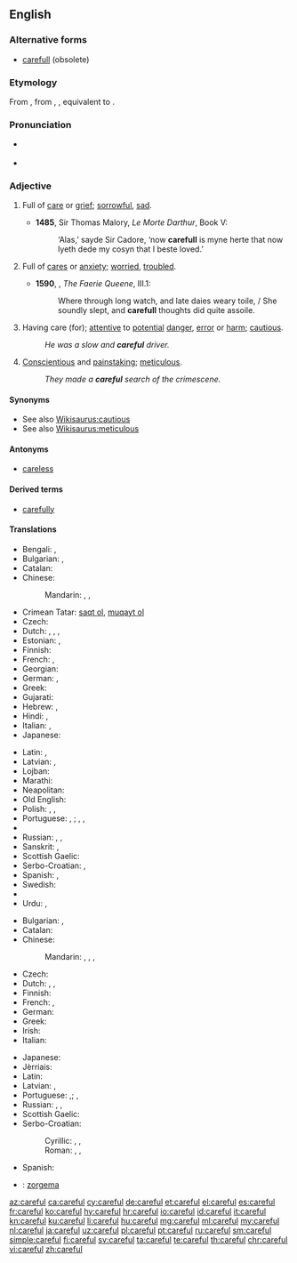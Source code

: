 ==English==

===Alternative forms===
* [[carefull]] (obsolete)

===Etymology===
From {{etyl|enm|en}} {{term|careful|lang=enm}}, from {{etyl|ang|en}} {{term|carful|lang=ang}}, {{term/t|ang|ċearful||careful, anxious, curious, troubled}}, equivalent to {{suffix|care|ful|lang=en}}.

===Pronunciation===
* {{a|UK}} {{IPA|/ˈkɛːfəl/}}
* {{audio|en-us-careful.ogg|Audio (US)}}

===Adjective===
{{en-adj}}

# {{context|obsolete|lang=en}} Full of [[care]] or [[grief]]; [[sorrowful]], [[sad]].
#* '''1485''', Sir Thomas Malory, ''Le Morte Darthur'', Book V:
#*: ‘Alas,’ sayde Sir Cadore, ‘now '''carefull''' is myne herte that now lyeth dede my cosyn that I beste loved.’
# {{context|obsolete|lang=en}} Full of [[cares]] or [[anxiety]]; [[worried]], [[troubled]].
#* '''1590''', {{w|Edmund Spenser}}, ''The Faerie Queene'', III.1:
#*: Where through long watch, and late daies weary toile, / She soundly slept, and '''carefull''' thoughts did quite assoile.
# Having care (for); [[attentive]] to [[potential]] [[danger]], [[error]] or [[harm]]; [[cautious]].
#: ''He was a slow and '''careful''' driver.''
# [[conscientious|Conscientious]] and [[painstaking]]; [[meticulous]].
#: ''They made a '''careful''' search of the crimescene.''

====Synonyms====
* See also [[Wikisaurus:cautious]]
* See also [[Wikisaurus:meticulous]]

====Antonyms====
* [[careless]]

====Derived terms====
* [[carefully]]

====Translations====
{{trans-top|cautious}}
* Bengali: {{t|bn|সতর্ক|tr=sôtôrkô|sc=Beng}}, {{t|bn|সাবধান|tr=sābdhān|sc=Beng}}
* Bulgarian: {{t+|bg|грижлив}}, {{t+|bg|внимателен}}
* Catalan: {{t|ca|cautelós}}
* Chinese:
*: Mandarin: {{t|cmn|當心|sc=Hani}}, {{t+|cmn|当心|tr=dāngxīn|sc=Hani}}, {{t+|cmn|小心|tr=xiǎoxīn|sc=Hani}}
* Crimean Tatar: [[saqt olmaq|saqt ol]], [[muqayt olmaq|muqayt ol]]
* Czech: {{t|cs|opatrný|m}}
* Dutch: {{t+|nl|voorzichtig}}, {{t+|nl|behoedzaam}}, {{t+|nl|omzichtig}}, {{t|nl|prudent}}
* Estonian: {{t|et|ettevaatlik}}, {{t|et|tähelepanelik}}
* Finnish: {{t|fi|varovainen}}
* French: {{t+|fr|prudent|m}}, {{t+|fr|prudente|f}}
* Georgian: {{t|ka|ყურადღებიანი|sc=Geor|tr=quradḡebiani}}
* German: {{t+|de|vorsichtig}}, {{t+|de|behutsam}}
* Greek: {{t+|el|προσεκτικός|m|tr=prosektikós}}
* Gujarati: {{t|gu|સાવધાન|tr=sāvdhān|sc=Gujr}}
* Hebrew: {{t|he|זהיר|m|tr=zahyr}}, {{t|he|זהירה|f|tr=zehira}}
* Hindi: {{t|hi|सावधान|tr=sāvdhān|sc=Deva}}, {{t|hi|सतर्क|tr=satark|sc=Deva}}
* Italian: {{t+|it|prudente}}, {{t+|it|cauto}}
* Japanese: {{t|ja|思慮深い|tr=しりょぶかい, shoribukai|sc=Jpan}}
{{trans-mid}}
* Latin: {{t|la|curiosus}}, {{t|la|cautus}}
* Latvian: {{t|lv|rūpīgs}}, {{t|lv|uzmanīgs}}
* Lojban: {{t|jbo|kajde}}
* Marathi: {{t|mr|सावध|tr=sāvadh|sc=Deva}}
* Neapolitan: {{t|nap|accuorto}}
* Old English: {{t|ang|ċeariġ}}
* Polish: {{t+|pl|ostrożny|m}}, {{t|pl|ostrożna|f}}, {{t|pl|ostrożne|n}}
* Portuguese: {{t+|pt|cauteloso|m}}, {{t|pt|cautelosa|f}}; {{t+|pt|cuidadoso|m}}, {{t|pt|cuidadosa|f}}, {{t+|pt|prudente|m}}
* {{trreq|ro}}
* Russian: {{t+|ru|осторожный|tr=ostoróžnyj|sc=Cyrl}}, {{t+|ru|внимательный|tr=vnimátelʹnyj|sc=Cyrl}} {{qualifier|attentive}}, {{t+|ru|аккуратный|tr=akkurátnyj|sc=Cyrl}}
* Sanskrit: {{t|sa|सावधान|tr=sāvdhāna|sc=Deva}}, {{t|sa|सतर्क|tr=satarka|sc=Deva}}
* Scottish Gaelic: {{t|gd|cùramach}}
* Serbo-Croatian: {{t|sh|ȍprēzan}}, {{t|sh|о̏пре̄зан}}
* Spanish: {{t+|es|cauto}}, {{t+|es|cuidadoso}}
* Swedish: {{t+|sv|försiktig}}
* {{trreq|tr}}
* Urdu: {{t|ur|ساودھان|tr=sāvdhān|sc=ur-Arab}}, {{t|ur|سترک|tr=satark|sc=ur-Arab}}
{{trans-bottom}}

{{trans-top|meticulous}}
* Bulgarian: {{t+|bg|старателен}}, {{t+|bg|акуратен}}
* Catalan: {{t|ca|curós}}
* Chinese:
*: Mandarin: {{t|cmn|過細|sc=Hani}}, {{t+|cmn|过细|tr=guòxì|sc=Hani}}, {{t+|cmn|細緻|sc=Hani}}, {{t+|cmn|细致|tr=xìzhì|sc=Hani}}
* Czech: {{t|cs|pečlivý|m}}
* Dutch: {{t+|nl|zorgvuldig}}, {{t+|nl|grondig}}, {{t|nl|doortastend}}
* Finnish: {{t|fi|huolellinen}}
* French: {{t+|fr|soigneux|m}}, {{t+|fr|soigneuse|f}}
* German: {{t+|de|sorgfältig}}
* Greek: {{t+|el|επιμελής|m|tr=epimelís}}
* Irish: {{t|ga|curamach}}
* Italian: {{t+|it|accurato}}
{{trans-mid}}
* Japanese: {{t+|ja|注意深い|tr=ちゅういぶかい, chūibukai|sc=Jpan}}
* Jèrriais: {{t|roa-jer|souongneux}}
* Latin: {{t|la|meticulosus}}
* Latvian: {{t|lv|rūpīgs}}, {{t|lv|uzmanīgs}}
* Portuguese: {{t+|pt|cuidadoso|m}},{{t|pt|cuidadosa|f}}; {{t+|pt|meticuloso|m}}, {{t|pt|meticulosa|f}}
* Russian: {{t+|ru|тщательный|tr=tščátelʹnyj|sc=Cyrl}}, {{t+|ru|аккуратный|tr=akkurátnyj|sc=Cyrl}}, {{t+|ru|старательный|tr=starátelʹnyj|sc=Cyrl}}
* Scottish Gaelic: {{t|gd|cùramach}}
* Serbo-Croatian:
*: Cyrillic: {{t|sh|брѝжљив}}, {{t|sh|бри̏жан}}, {{t|sh|по̀мњив}}
*: Roman: {{t|sh|brìžljiv}}, {{t|sh|brȉžan}}, {{t|sh|pòmnjiv}}
* Spanish: {{t+|es|cuidadoso}}
{{trans-bottom}}

{{checktrans-top}}
* {{ttbc|eo}}: [[zorgema]]
{{trans-mid}}
{{trans-bottom}}

[[az:careful]]
[[ca:careful]]
[[cy:careful]]
[[de:careful]]
[[et:careful]]
[[el:careful]]
[[es:careful]]
[[fr:careful]]
[[ko:careful]]
[[hy:careful]]
[[hr:careful]]
[[io:careful]]
[[id:careful]]
[[it:careful]]
[[kn:careful]]
[[ku:careful]]
[[li:careful]]
[[hu:careful]]
[[mg:careful]]
[[ml:careful]]
[[my:careful]]
[[nl:careful]]
[[ja:careful]]
[[uz:careful]]
[[pl:careful]]
[[pt:careful]]
[[ru:careful]]
[[sm:careful]]
[[simple:careful]]
[[fi:careful]]
[[sv:careful]]
[[ta:careful]]
[[te:careful]]
[[th:careful]]
[[chr:careful]]
[[vi:careful]]
[[zh:careful]]